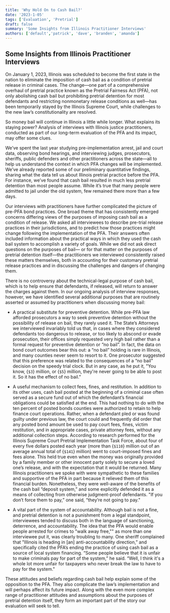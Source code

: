 ```yaml
---
title: 'Why Hold On to Cash Bail?'
date: '2023-1-05'
tags: ['Evaluation', 'Pretrial']
draft: false
summary: 'Some Insights from Illinois Practitioner Interviews'
authors: ['default','patrick', 'dave', 'branden', 'amanda']
---
```



## Some Insights from Illinois Practitioner Interviews

On January 1, 2023, Illinois was scheduled to become the first state in the nation to eliminate the
imposition of cash bail as a condition of pretrial release in criminal cases. The change—one part of a
comprehensive overhaul of pretrial practice known as the Pretrial Fairness Act (PFA), not only abolishing
cash bail but prohibiting pretrial detention for most defendants and restricting nonmonetary release
conditions as well—has been temporarily stayed by the Illinois Supreme Court, while challenges to the
new law’s constitutionality are resolved.

So money bail will continue in Illinois a little while longer. What explains its staying power? Analysis of
interviews with Illinois justice practitioners, conducted as part of our long-term evaluation of the PFA
and its impact, may offer some clues.

We’ve spent the last year studying pre-implementation arrest, jail and court data, observing bond
hearings, and interviewing judges, prosecutors, sheriffs, public defenders and other practitioners across
the state—all to help us understand the context in which PFA changes will be implemented. We’ve
already reported some of our preliminary quantitative findings, sharing what the data tell us about
Illinois pretrial practice before the PFA. For instance, we’ve found that cash bail resulted in much less
pretrial detention than most people assume. While it’s true that many people were admitted to jail
under the old system, few remained there more than a few days.

Our interviews with practitioners have further complicated the picture of pre-PFA bond practices. One
broad theme that has consistently emerged concerns differing views of the purposes of imposing cash
bail as a condition of release. We asked all interviewees to describe pre-trial release practices in their
jurisdictions, and to predict how those practices might change following the implementation of the PFA.
Their answers often included information about the practical ways in which they used the cash bail
system to accomplish a variety of goals. While we did not ask direct questions on the purposes of bail—
or for that matter on the purposes of pretrial detention itself—the practitioners we interviewed
consistently raised these matters themselves, both in accounting for their customary pretrial release
practices and in discussing the challenges and dangers of changing them.

There is no controversy about the technical-legal purpose of cash bail, which is to help ensure that
defendants, if released, will return to answer the charges against them. In our ongoing analysis of
interview responses, however, we have identified several additional purposes that are routinely
asserted or assumed by practitioners when discussing money bail:

- A practical substitute for preventive detention. While pre-PFA law afforded prosecutors a way
to seek preventive detention without the possibility of release on bail, they rarely used it. The
State’s Attorneys we interviewed invariably told us that, in cases where they considered
defendants too dangerous to release, or too likely to abscond or evade prosecution, their offices
simply requested very high bail rather than a formal request for preventive detention or “no
bail”. In fact, the data on bond court outcomes bear this out: a “no bail” holding is rare in
Illinois, and many counties never seem to resort to it. One prosecutor suggested that this
preference was related to the consequences of a “no bail” decision on the speedy trial clock. But
in any case, as he put it, "You know,  {`$3`} million, or  {`$5`} million, they're never going to be able to
post it. So it has the effect of no bail."

-  A useful mechanism to collect fees, fines, and restitution. In addition to its other uses, cash bail
posted at the beginning of a criminal case often served as a secure fund out of which the
defendant’s financial obligations could be satisfied at the end. This had nothing to do with the
ten percent of posted bonds counties were authorized to retain to help finance court
operations. Rather, when a defendant pled or was found guilty under previous law, the court
could and frequently did order that any posted bond amount be used to pay court fees, fines,
victim restitution, and in appropriate cases, private attorney fees, without any additional
collection steps. According to research performed for the Illinois Supreme Court Pretrial
Implementation Task Force, about four of every five dollars posted each year (more than {`$110`}
million out of an average annual total of {`$141`} million) went to court-imposed fines and fees
alone. This held true even when the money was originally provided by a family member or other
innocent party solely to secure a loved one’s release, and with the expectation that it would be
returned. Many Illinois practitioners we spoke with were sympathetic to these families and
supportive of the PFA in part because it relieved them of this financial burden. Nonetheless,
they were well-aware of the benefits of the cash bail “deposit system,” and some explicitly
defended it as a means of collecting from otherwise judgment-proof defendants. "If you don’t
force them to pay,” one said, “they’re not going to pay."

-  A vital part of the system of accountability. Although bail is not a fine, and pretrial detention is
not a punishment from a legal standpoint, interviewees tended to discuss both in the language
of sanctioning, deterrence, and accountability. The idea that the PFA would enable people
arrested for crimes to "walk away free,"" as more than one interviewee put it, was clearly
troubling to many. One sheriff complained that "Illinois is heading in [an] anti-accountability
direction,” and specifically cited the PFA’s ending the practice of using cash bail as a source of
local system financing. “Some people believe that it is unfair to make criminals pay for part of
the system,” he said. “Well, I think it's a whole lot more unfair for taxpayers who never break
the law to have to pay for the system."

These attitudes and beliefs regarding cash bail help explain some of the opposition to the PFA. They also
complicate the law’s implementation and will perhaps affect its future impact. Along with the even
more complex range of practitioner attitudes and assumptions about the purposes of pretrial detention
itself, they form an important part of the story our evaluation will seek to tell.
